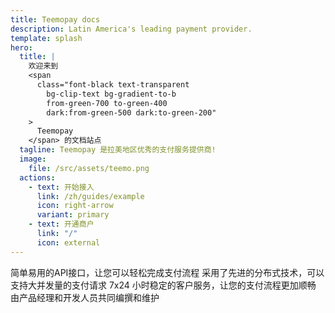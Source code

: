 ```yaml
---
title: Teemopay docs
description: Latin America's leading payment provider.
template: splash
hero:
  title: |
    欢迎来到
    <span
      class="font-black text-transparent
        bg-clip-text bg-gradient-to-b
        from-green-700 to-green-400
        dark:from-green-500 dark:to-green-200"
    >
      Teemopay
    </span> 的文档站点
  tagline: Teemopay 是拉美地区优秀的支付服务提供商!
  image:
    file: /src/assets/teemo.png
  actions:
    - text: 开始接入
      link: /zh/guides/example
      icon: right-arrow
      variant: primary
    - text: 开通商户
      link: "/"
      icon: external
---
```



<CardGrid stagger>
	<Card title="快速便捷" icon="add-document">
        简单易用的API接口，让您可以轻松完成支付流程
	</Card>
	<Card title="服务稳定" icon="setting">
        采用了先进的分布式技术，可以支持大并发量的支付请求
	</Card>
	<Card title="客户服务" icon="open-book">
        7x24 小时稳定的客户服务，让您的支付流程更加顺畅
	</Card>
    <Card title="文档编撰" icon="pencil">
        由产品经理和开发人员共同编撰和维护
    </Card>
</CardGrid>
